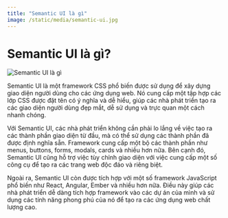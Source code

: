 ```yaml
---
title: "Semantic UI là gì"
image: /static/media/semantic-ui.jpg
---
```


# Semantic UI là gì?

![Semantic UI là gì](/static/media/semantic-ui.jpg)

Semantic UI là một framework CSS phổ biến được sử dụng để xây dựng giao diện người dùng cho các ứng dụng web. Nó cung cấp một tập hợp các lớp CSS được đặt tên có ý nghĩa và dễ hiểu, giúp các nhà phát triển tạo ra các giao diện người dùng đẹp mắt, dễ sử dụng và trực quan một cách nhanh chóng.

Với Semantic UI, các nhà phát triển không cần phải lo lắng về việc tạo ra các thành phần giao diện từ đầu, mà có thể sử dụng các thành phần đã được định nghĩa sẵn. Framework cung cấp một bộ các thành phần như menus, buttons, forms, modals, cards và nhiều hơn nữa. Bên cạnh đó, Semantic UI cũng hỗ trợ việc tùy chỉnh giao diện với việc cung cấp một số công cụ để tạo ra các trang web độc đáo và riêng biệt.

Ngoài ra, Semantic UI còn được tích hợp với một số framework JavaScript phổ biến như React, Angular, Ember và nhiều hơn nữa. Điều này giúp các nhà phát triển dễ dàng tích hợp framework vào các dự án của mình và sử dụng các tính năng phong phú của nó để tạo ra các ứng dụng web chất lượng cao.
